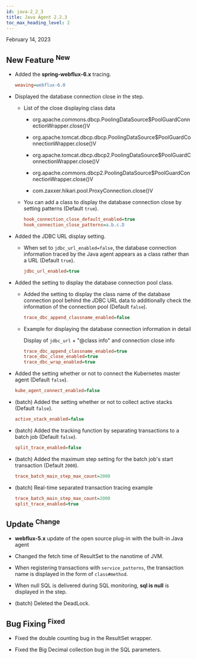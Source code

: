 ```yaml
---
id: java-2_2_3
title: Java Agent 2.2.3
toc_max_heading_level: 2
---
```


February 14, 2023

## New Feature <sup><Status>New</Status></sup>

-   Added the **spring-webflux-6.x** tracing.

    ```ini title='whatap.conf'
    weaving=webflux-6.0
    ```

-   Displayed the database connection close in the step.

    -   List of the close displaying class data

        -   org.apache.commons.dbcp.PoolingDataSource$PoolGuardConnectionWrapper.close()V

        -   org.apache.tomcat.dbcp.dbcp.PoolingDataSource$PoolGuardConnectionWrapper.close()V

        -   org.apache.tomcat.dbcp.dbcp2.PoolingDataSource$PoolGuardConnectionWrapper.close()V

        -   org.apache.commons.dbcp2.PoolingDataSource$PoolGuardConnectionWrapper.close()V

        -   com.zaxxer.hikari.pool.ProxyConnection.close()V

    -   You can add a class to display the database connection close by setting patterns (Default `true`).

        ```ini title='whatap.conf'
        hook_connection_close_default_enabled=true
        hook_connection_close_patterns=a.b.c.D
        ```

-   Added the JDBC URL display setting.

    -   When set to `jdbc_url_enabled=false`, the database connection information traced by the Java agent appears as a class rather than a URL (Default `true`).

        ```ini title='whatap.conf'
        jdbc_url_enabled=true
        ```

-   Added the setting to display the database connection pool class.

    -   Added the setting to display the class name of the database connection pool behind the JDBC URL data to additionally check the information of the connection pool (Default `false`).

        ```ini title='whatap.conf'
        trace_dbc_append_classname_enabled=false
        ```

    -   Example for displaying the database connection information in detail

        Display of `jdbc_url` + "@class info" and connection close info

        ```ini title='whatap.conf'
        trace_dbc_append_classname_enabled=true
        trace_dbc_close_enabled=true
        trace_dbc_wrap_enabled=true
        ```

-   Added the setting whether or not to connect the Kubernetes master agent (Default `false`).

    ```ini title='whatap.conf'
    kube_agent_connect_enabled=false
    ```

-   (batch) Added the setting whether or not to collect active stacks (Default `false`).

    ```ini title='whatap.conf'
    active_stack_enabled=false
    ```

-   (batch) Added the tracking function by separating transactions to a batch job (Default `false`).

    ```ini title='whatap.conf'
    split_trace_enabled=false
    ```

-   (batch) Added the maximum step setting for the batch job's start transaction (Default `2000`).

    ```ini title='whatap.conf'
    trace_batch_main_step_max_count=2000
    ```

-   (batch) Real-time separated transaction tracing example
    ```ini title='whatap.conf'
    trace_batch_main_step_max_count=2000
    split_trace_enabled=true
    ```

## Update <sup><Status>Change</Status></sup>

-   **webflux-5.x** update of the open source plug-in with the built-in Java agent

-   Changed the fetch time of ResultSet to the nanotime of JVM.

-   When registering transactions with `service_patterns`, the transaction name is displayed in the form of `class#method`.

-   When null SQL is delivered during SQL monitoring, **sql is null** is displayed in the step.

-   (batch) Deleted the DeadLock.

## Bug Fixing <sup><Status>Fixed</Status></sup>

-   Fixed the double counting bug in the ResultSet wrapper.

-   Fixed the Big Decimal collection bug in the SQL parameters.
